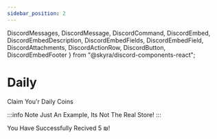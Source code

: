 ```yaml
---
sidebar_position: 2
---
```


  DiscordMessages,
  DiscordMessage,
  DiscordCommand,
  DiscordEmbed,
  DiscordEmbedDescription,
  DiscordEmbedFields,
  DiscordEmbedField,
  DiscordAttachments,
  DiscordActionRow,
  DiscordButton,
  DiscordEmbedFooter
} from "@skyra/discord-components-react";

# Daily
Claim You'r Daily Coins

:::info Note
Just An Example, Its Not The Real Store!
:::

<DiscordMessages>
  <DiscordMessage bot="true" roleColor="#FF0000" author="Ptero Manager" avatar="/img/ptero-manager.png">
    <DiscordCommand slot="reply" author="User" command="/daily" />
    <DiscordEmbed
      slot="embeds"
      color="#2f3136"
      authorName="Daily"
      authorImage="/img/ptero-manager.png"
    >
        <DiscordEmbedDescription slot="description">
            You Have Successfully Recived 5 ₪!
        </DiscordEmbedDescription>
        <DiscordEmbedFooter slot="footer" timestamp="Today"></DiscordEmbedFooter>
    </DiscordEmbed>
  </DiscordMessage>
</DiscordMessages>